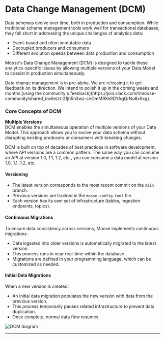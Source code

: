 # Data Change Management (DCM)

Data schemas evolve over time, both in production and consumption. While traditional schema management tools work well for transactional databases, they fall short in addressing the unique challenges of analytics data:

- Event-based and often immutable data
- Decoupled producers and consumers
- Different evolution speeds between data production and consumption

Moose's Data Change Management (DCM) is designed to tackle these analytics-specific issues by allowing multiple versions of your Data Model to coexist in production simultaneously.

<Callout type="warning" title="Pre-Alpha Warning">
  Data change management is in pre-alpha. We are releasing it to get feedback on
  its direction. We intend to polish it up in the coming weeks and months [using
  the community's
  feedback](https://join.slack.com/t/moose-community/shared_invite/zt-2fjh5n3wz-cnOmM9Xe9DYAgQrNu8xKxg).
</Callout>

### Core Concepts of DCM

**Multiple Versions**  
DCM enables the simultaneous operation of multiple versions of your Data Model. This approach allows you to evolve your data schema without disrupting existing producers or consumers with breaking changes.

<Callout type="info" title="Versioning">
  DCM is built on top of decades of best practices in software development,
  where API versions are a common pattern. The same way you can consume an API
  at version 1.0, 1.1, 1.2, etc., you can consume a data model at version 1.0,
  1.1, 1.2, etc.
</Callout>

#### Versioning

- The latest version corresponds to the most recent commit on the `main` branch.
- Previous versions are tracked in the `moose.config.toml` file.
- Each version has its own set of infrastructure (tables, ingestion endpoints, topics).

#### Continuous Migrations

To ensure data consistency across versions, Moose implements continuous migrations:

- Data ingested into older versions is automatically migrated to the latest version.
- This process runs in near real-time within the database.
- Migrations are defined in your programming language, which can be customized as needed.

#### Initial Data Migrations

When a new version is created:

- An initial data migration populates the new version with data from the previous version.
- This process temporarily pauses related infrastructure to prevent data duplication.
- Once complete, normal data flow resumes.

![DCM diagram](/img-diagram-dcm-dark.svg)

---